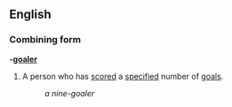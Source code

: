 ==English==
===Combining form===
'''-[[goaler]]'''

#A person who has [[score]]d a [[specified]] number of [[goal]]s.
#:''a nine-goaler''